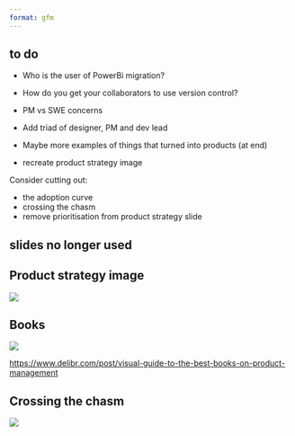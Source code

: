 ```yaml
---
format: gfm
---
```



## to do


- Who is the user of PowerBi migration?
- How do you get your collaborators to use version control?
- PM vs SWE concerns
- Add triad of designer, PM and dev lead
- Maybe more examples of things that turned into products (at end)

- recreate product strategy image

Consider cutting out:

- the adoption curve
- crossing the chasm
- remove prioritisation from product strategy slide

## slides no longer used


## Product strategy image {visibility="hidden"}

![](images/product-strategy.png)


## Books {visibility="hidden"}

![](images/visual-guide.png)

::: {.r-stack}
<https://www.delibr.com/post/visual-guide-to-the-best-books-on-product-management>
:::


## Crossing the chasm {visibility="hidden"}


![](images/life-cycle-curve-chasm.drawio.png)

